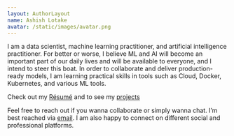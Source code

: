 ```yaml
---
layout: AuthorLayout
name: Ashish Lotake
avatar: /static/images/avatar.png
---
```


I am a data scientist, machine learning practitioner, and artificial intelligence practitioner. For better or worse, I believe ML and AI will become an important part of our daily lives and will be available to everyone, and I intend to steer this boat. In order to collaborate and deliver production-ready models, I am learning practical skills in tools such as Cloud, Docker, Kubernetes, and various ML tools.

Check out my [Résumé](https://resume.ashishlotake.com/) and to see my [projects](/projects)

Feel free to reach out if you wanna collaborate or simply wanna chat. I’m best reached via [email](mailto:hello@ashishlotake.com). I am also happy to connect on different social and professional platforms.